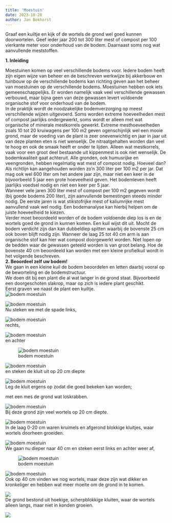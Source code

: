 ```yaml
---
title: 'Moestuin'
date: 2023-10-28
author: Jan Bokhorst
---
```




Graaf een kuiltje en kijk of de wortels de grond wel goed kunnen doorwortelen. Geef ieder jaar 200 tot 300 liter mest of compost per 100 vierkante meter voor onderhoud van de bodem. Daarnaast soms nog wat aanvullende meststoffen. 


**1. Inleiding**  

Moestuinen komen op veel verschillende bodems voor. Iedere bodem heeft zijn eigen wijze van beheer en de beschreven werkwijze bij akkerbouw en tuinbouw op de verschillende bodems kan richting geven aan het beheer van moestuinen op de verschillende bodems. Moestuinen hebben ook iets gemeenschappelijks. Er worden namelijk vaak veel verschillende gewassen verbouwd, maar bijna geen van deze gewassen levert voldoende organische stof voor onderhoud van de bodem.  
In de praktijk wordt de noodzakelijke bodemverzorging op meest verschillende wijzen uitgevoerd. Soms worden extreme hoeveelheden mest of compost jaarlijks ondergewerkt, soms wordt er alleen met wat organische of minerale mestkorrels gewerkt. Extreme mesthoeveelheden zoals 10 tot 20 kruiwagens per 100 m2 geven ogenschijnlijk wel een mooie grond, maar de voeding van de plant is zeer onevenwichtig en jaar in jaar uit van deze planten eten is niet wenselijk. De nitraatgehalten worden dan veel te hoog en ook de smaak heeft er onder te lijden. Alleen wat mestkorrels, vaak voor een groot deel bestaande uit kippenmest is ook niet wenselijk. De bodemkwaliteit gaat achteruit. Alle gronden, ook humusrijke en veengronden, hebben regelmatig wat mest of compost nodig. Hoeveel dan? Als richtlijn kan aangehouden worden zo'n 300 liter per 100 m2 per jar. Dat mag ook wel 600 liter om het andere jaar zijn, maar niet een keer in de bijvoorbeeld 5 jaar een grote hoeveelheid geven. Het bodemleven heeft jaarlijks voedsel nodig en niet een keer per 5 jaar.  
Wanneer vele jaren 300 liter mest of compost per 100 m2 gegeven wordt (bij goede bodems 200 liter), zijn aanvullende bemestingen steeds minder nodig. De eerste jaren is wat stikstofrijke mest of kaliumrijke mest aanvullend vaak wel nodig. Een bodemanalyse kan hierbij helpen om de juiste hoeveelheid te kiezen.  
Verder moet beoordeeld worden of de bodem voldoende diep los is en de wortels goed de grond in kunnen komen. Een kuil wijst dit uit. Mocht de bodem verdicht zijn dan kan dubbeldiep spitten waarbij de bovenste 25 cm ook boven blijft nodig zijn. Wanneer de laag 25 tot 40 cm arm is aan organische stof kan hier wat compost doorgewerkt worden. Niet lopen op de bedden waar de gewassen geteeld worden is van groot belang. Hoe de bovenste 40 cm beoordeeld kan worden met een kleine profielkuil wordt in het volgende beschreven.   
**2. Beoordeel zelf uw bodem!**  
We gaan in een kleine kuil de bodem beoordelen en letten daarbij vooral op de beworteling en de bodemstructuur.  
We doen dit bij een plant die al wat langer in de grond staat. Bijvoorbeeld een doorgeschoten slakrop, maar op zich is iedere plant geschikt.  
Eerst graven we naast de plant een kuiltje.   
![bodem moestuin](../img/4-9102ff37-1920w.jpg)     


  
![bodem moestuin](../img/5-417f6d0b-1920w.jpg)   
Nu steken we met de spade links,

 

  
![bodem moestuin](../img/7-534b92bc-1920w.jpg)   
rechts,

 

  
![bodem moestuin](../img/8-1920w.jpg)   
en achter

 

  
![bodem moestuin](../img/11-1920w.jpg)     


  
![bodem moestuin](../img/14-06e673e4-1920w.jpg)   
en steken de kluit uit op 20 cm diepte

 

  
![bodem moestuin](../img/19-1920w.jpg)   
Leg de kluit ergens op zodat die goed bekeken kan worden;

  
met een mes de grond wat loskrabben.

 

  
![bodem moestuin](../img/22-1920w.jpg)   
Bij deze grond zijn veel wortels op 20 cm diepte.

 

  
![bodem moestuin](../img/27-1920w.jpg)   
In de laag 0-20 cm waren kruimels en afgerond blokkige kluitjes, waar wortels doorheen groeiden.

 

  
![bodem moestuin](../img/30-1920w.jpg)   
We gaan nu dieper naar 40 cm en steken eerst links en achter weer af,

 

  
![bodem moestuin](../img/35-1920w.jpg)     


  
![bodem moestuin](../img/36-1920w.jpg)   
Ook op 40 cm vinden we nog wortels, maar deze zijn wat dikker en kronkeliger en hebben wat meer moeite om de grond in te komen.

 

  
![](../img/44-1920w.jpg)   
De grond bestond uit hoekige, scherpblokkige kluiten, waar de wortels alleen langs, maar niet in konden groeien.

 

  
![](../img/46-1920w.jpg)     





